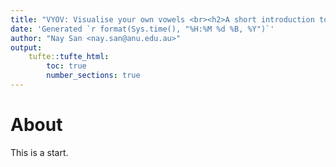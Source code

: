 ```yaml
---
title: "VYOV: Visualise your own vowels <br><h2>A short introduction to Praat for complete beginners</h2>"
date: 'Generated `r format(Sys.time(), "%H:%M %d %B, %Y")`'
author: "Nay San <nay.san@anu.edu.au>"
output:
    tufte::tufte_html:
        toc: true
        number_sections: true
---
```


# About

This is a start.

<script type="text/javascript">
    document.title = 'VYOV: Visualise your own vowels'
</script>